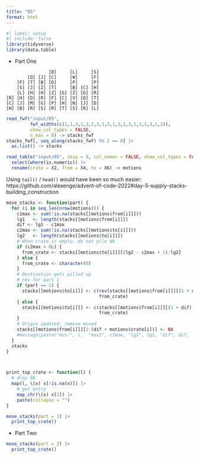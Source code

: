 ```yaml
---
title: "05"
format: html
---
```



```r
#| label: setup
#| include: false
library(tidyverse)
library(data.table)
```

- Part One

```
                [B]     [L]     [S]
        [Q] [J] [C]     [W]     [F]
    [F] [T] [B] [D]     [P]     [P]
    [S] [J] [Z] [T]     [B] [C] [H]
    [L] [H] [H] [Z] [G] [Z] [G] [R]
[R] [H] [D] [R] [F] [C] [V] [Q] [T]
[C] [J] [M] [G] [P] [H] [N] [J] [D]
[H] [B] [R] [S] [R] [T] [S] [R] [L]
```


```r
read_fwf("input/05",
         fwf_widths(c(1,1,3,1,3,1,3,1,3,1,3,1,3,1,3,1,3,1,2)),
         show_col_types = FALSE,
         n_max = 8) -> stacks_fwf
stacks_fwf[, seq_along(stacks_fwf) %% 2 == 0] |> 
  as.list() -> stacks

read_table("input/05", skip = 9, col_names = FALSE, show_col_types = FALSE) |> 
  select(where(is.numeric)) |> 
  rename(crate = X2, from = X4, to = X6) -> motions

```


Using `tail()` / `head()` would have been so much easier: https://github.com/alexenge/advent-of-code-2022#day-5-supply-stacks-building_construction

```r
move_stacks <- function(part) {
  for (i in seq_len(nrow(motions))) {
    c1max <- sum(!is.na(stacks[[motions$from[i]]]))
    lg1   <- length(stacks[[motions$from[i]]])
    dif <- lg1 - c1max
    c2max <- sum(!is.na(stacks[[motions$to[i]]])) 
    lg2   <- length(stacks[[motions$to[i]]])
    # When crate is empty, do not pile NA
    if (c2max > 0L) {
      from_crate <- stacks[[motions$to[i]]][(lg2 - c2max + 1):lg2]
    } else {
      from_crate <- character(0)
    }
    # Destination gets pilled up
    # rev for part 1
    if (part == 1) {
      stacks[[motions$to[i]]] <- c(rev(stacks[[motions$from[i]]][(1 + dif):(dif + motions$crate[i])]), # reverse order of origin 
                                   from_crate)
    } else {
      stacks[[motions$to[i]]] <- c(stacks[[motions$from[i]]][(1 + dif):(dif + motions$crate[i])],
                                   from_crate)
    }
    # Origin updated, remove moved
    stacks[[motions$from[i]]][1:(dif + motions$crate[i])] <- NA
    #message(paste("mvs:", i,  "max1", c1max, "lg1", lg1, "dif", dif,  "\nmax2", c2max, "lg2", lg2))
  }
  stacks
}



print_top_crate <- function(l) {
  # drop NA
  map(l, \(x) x[!is.na(x)]) |> 
    # get entry
    map_chr(\(x) x[1]) |> 
    paste(collapse = "")
}

move_stacks(part = 1) |> 
  print_top_crate()
```



- Part Two

```r
move_stacks(part = 2) |> 
  print_top_crate()
```


